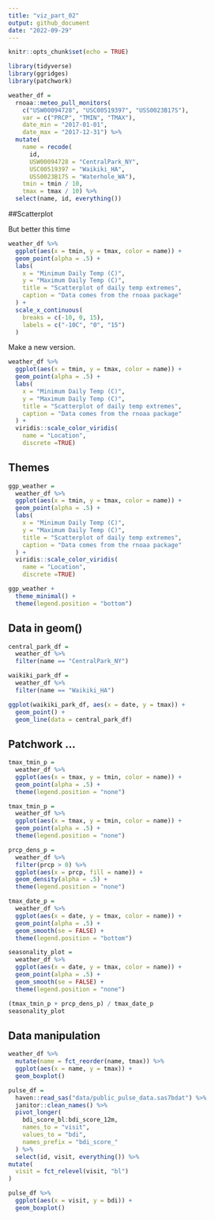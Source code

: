```yaml
---
title: "viz_part_02"
output: github_document
date: "2022-09-29"
---
```


```r
knitr::opts_chunk$set(echo = TRUE)
```

```r
library(tidyverse)
library(ggridges)
library(patchwork)
```


```r
weather_df = 
  rnoaa::meteo_pull_monitors(
    c("USW00094728", "USC00519397", "USS0023B17S"),
    var = c("PRCP", "TMIN", "TMAX"), 
    date_min = "2017-01-01",
    date_max = "2017-12-31") %>%
  mutate(
    name = recode(
      id, 
      USW00094728 = "CentralPark_NY", 
      USC00519397 = "Waikiki_HA",
      USS0023B17S = "Waterhole_WA"),
    tmin = tmin / 10,
    tmax = tmax / 10) %>%
  select(name, id, everything())
```

##Scatterplot

But better this time

```r

weather_df %>%
  ggplot(aes(x = tmin, y = tmax, color = name)) +
  geom_point(alpha = .5) + 
  labs(
    x = "Minimum Daily Temp (C)",
    y = "Maximum Daily Temp (C)",
    title = "Scatterplot of daily temp extremes", 
    caption = "Data comes from the rnoaa package"
  ) +
  scale_x_continuous(
    breaks = c(-10, 0, 15),
    labels = c("-10C", "0", "15")
  ) 
```


Make a new version. 
```r
weather_df %>%
  ggplot(aes(x = tmin, y = tmax, color = name)) +
  geom_point(alpha = .5) + 
  labs(
    x = "Minimum Daily Temp (C)",
    y = "Maximum Daily Temp (C)",
    title = "Scatterplot of daily temp extremes", 
    caption = "Data comes from the rnoaa package"
  ) + 
  viridis::scale_color_viridis(
    name = "Location",
    discrete =TRUE)


```



## Themes
```r
ggp_weather = 
  weather_df %>%
  ggplot(aes(x = tmin, y = tmax, color = name)) +
  geom_point(alpha = .5) + 
  labs(
    x = "Minimum Daily Temp (C)",
    y = "Maximum Daily Temp (C)",
    title = "Scatterplot of daily temp extremes", 
    caption = "Data comes from the rnoaa package"
  ) + 
  viridis::scale_color_viridis(
    name = "Location",
    discrete =TRUE)
```

```r
ggp_weather + 
  theme_minimal() + 
  theme(legend.position = "bottom")
```


## Data in geom()

```r
central_park_df = 
  weather_df %>%
  filter(name == "CentralPark_NY")
```

```r
waikiki_park_df = 
  weather_df %>%
  filter(name == "Waikiki_HA")

ggplot(waikiki_park_df, aes(x = date, y = tmax)) +
  geom_point() +
  geom_line(data = central_park_df)
```

## Patchwork ...

```r
tmax_tmin_p = 
  weather_df %>% 
  ggplot(aes(x = tmax, y = tmin, color = name)) + 
  geom_point(alpha = .5) +
  theme(legend.position = "none")

tmax_tmin_p = 
  weather_df %>% 
  ggplot(aes(x = tmax, y = tmin, color = name)) + 
  geom_point(alpha = .5) +
  theme(legend.position = "none")

prcp_dens_p = 
  weather_df %>% 
  filter(prcp > 0) %>% 
  ggplot(aes(x = prcp, fill = name)) + 
  geom_density(alpha = .5) + 
  theme(legend.position = "none")

tmax_date_p = 
  weather_df %>% 
  ggplot(aes(x = date, y = tmax, color = name)) + 
  geom_point(alpha = .5) +
  geom_smooth(se = FALSE) + 
  theme(legend.position = "bottom")

seasonality_plot = 
  weather_df %>%
  ggplot(aes(x = date, y = tmax, color = name)) +
  geom_point(alpha = .5) + 
  geom_smooth(se = FALSE) + 
  theme(legend.position = "none")

(tmax_tmin_p + prcp_dens_p) / tmax_date_p
seasonality_plot
```



## Data manipulation

```r

weather_df %>%
  mutate(name = fct_reorder(name, tmax)) %>%
  ggplot(aes(x = name, y = tmax)) +
  geom_boxplot()
```

```r
pulse_df = 
  haven::read_sas("data/public_pulse_data.sas7bdat") %>%
  janitor::clean_names() %>%
  pivot_longer(
    bdi_score_bl:bdi_score_12m,
    names_to = "visit",
    values_to = "bdi",
    names_prefix = "bdi_score_"
  ) %>%
  select(id, visit, everything()) %>%
mutate(
  visit = fct_relevel(visit, "bl")
)

pulse_df %>%
  ggplot(aes(x = visit, y = bdi)) + 
  geom_boxplot()
```

